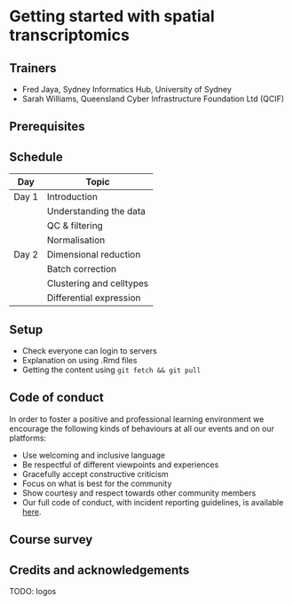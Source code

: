 # Getting started with spatial transcriptomics{#intro}

## Trainers

* Fred Jaya, Sydney Informatics Hub, University of Sydney
* Sarah Williams, Queensland Cyber Infrastructure Foundation Ltd (QCIF)

## Prerequisites

## Schedule

| Day   | Topic                    |
|-------|--------------------------|
| Day 1 | Introduction             |
|       | Understanding the data   |
|       | QC & filtering           |
|       | Normalisation            |
| Day 2 | Dimensional reduction    |
|       | Batch correction         |
|       | Clustering and celltypes |
|       | Differential expression  |

## Setup

- Check everyone can login to servers
- Explanation on using .Rmd files
- Getting the content using `git fetch && git pull`

## Code of conduct

In order to foster a positive and professional learning environment we encourage the following kinds of behaviours at all our events and on our platforms:

- Use welcoming and inclusive language
- Be respectful of different viewpoints and experiences
- Gracefully accept constructive criticism
- Focus on what is best for the community
- Show courtesy and respect towards other community members
- Our full code of conduct, with incident reporting guidelines, is available [here](https://zenodo.org/records/4276854).

## Course survey

## Credits and acknowledgements

TODO: logos
